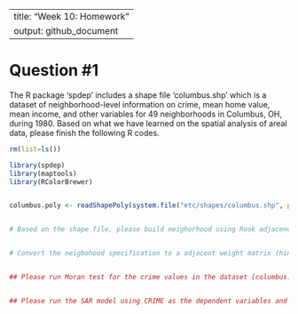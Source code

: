 
---
title: "Week 10: Homework"
output: github_document
---

# Question \#1

The R package 'spdep' includes a shape file 'columbus.shp' which is a dataset of
neighborhood-level information on crime, mean home value, mean income, and other
variables for 49 neighborhoods in Columbus, OH, during 1980. Based on what we
have learned on the spatial analysis of areal data, please finish the following
R codes.

```r
rm(list=ls())

library(spdep)
library(maptools)
library(RColorBrewer)


columbus.poly <- readShapePoly(system.file("etc/shapes/columbus.shp", package="spdep")[1])


# Based on the shape file, please build neighorhood using Rook adjacency rule (hint: poly2nb).


# Convert the neigbohood specification to a adjacent weight matrix (hint:nb2listw)


## Please run Moran test for the crime values in the dataset (columbus.poly$CRIME), and explain the output (hint:moran.test).


## Please run the SAR model using CRIME as the dependent variables and house values (HOVAL) and income (INC) as your explainary varibles, and explain the outputs (hint:spautolm). 



```

